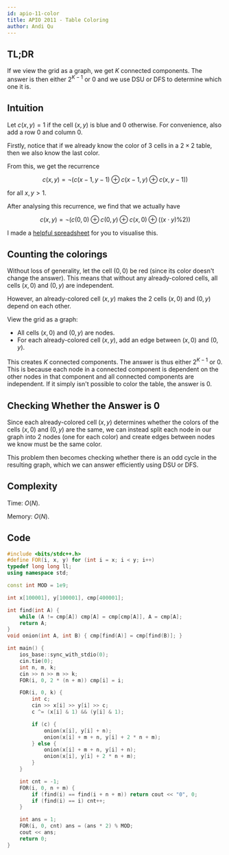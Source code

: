 ```yaml
---
id: apio-11-color
title: APIO 2011 - Table Coloring
author: Andi Qu
---
```


## TL;DR

If we view the grid as a graph, we get $K$ connected components. The answer is then either $2^{K - 1}$ or $0$ and we use DSU or DFS to determine which one it is.

## Intuition

Let $c(x, y) = 1$ if the cell $(x, y)$ is blue and $0$ otherwise. For convenience, also add a row 0 and column 0.

Firstly, notice that if we already know the color of 3 cells in a $2 \times 2$ table, then we also know the last color.

From this, we get the recurrence

$$
c(x, y) = \lnot (c(x - 1, y - 1) \oplus c(x - 1, y) \oplus c(x, y - 1))
$$

for all $x, y > 1$.

After analysing this recurrence, we find that we actually have

$$
c(x, y) = \lnot (c(0, 0) \oplus c(0, y) \oplus c(x, 0) \oplus ((x \cdot y) \% 2))
$$

I made a [helpful spreadsheet](https://docs.google.com/spreadsheets/d/1cSNyb3wBq39R2FsSD-kuPpfBsLXCVxSXKsqllo2sUs0/edit?usp=sharing) for you to visualise this.

## Counting the colorings

Without loss of generality, let the cell $(0, 0)$ be red (since its color doesn't change the answer). This means that without any already-colored cells, all cells $(x, 0)$ and $(0, y)$ are independent.

However, an already-colored cell $(x, y)$ makes the 2 cells $(x, 0)$ and $(0, y)$ depend on each other.

View the grid as a graph:

- All cells $(x, 0)$ and $(0, y)$ are nodes.
- For each already-colored cell $(x, y)$, add an edge between $(x, 0)$ and $(0, y)$.

This creates $K$ connected components. The answer is thus either $2^{K - 1}$ or $0$. This is because each node in a connected component is dependent on the other nodes in that component and all connected components are independent. If it simply isn't possible to color the table, the answer is $0$.

## Checking Whether the Answer is $0$

Since each already-colored cell $(x, y)$ determines whether the colors of the cells $(x, 0)$ and $(0, y)$ are the same, we can instead split each node in our graph into 2 nodes (one for each color) and create edges between nodes we know must be the same color.

This problem then becomes checking whether there is an odd cycle in the resulting graph, which we can answer efficiently using DSU or DFS.

## Complexity

Time: $O(N)$.

Memory: $O(N)$.

## Code

```cpp
#include <bits/stdc++.h>
#define FOR(i, x, y) for (int i = x; i < y; i++)
typedef long long ll;
using namespace std;

const int MOD = 1e9;

int x[100001], y[100001], cmp[400001];

int find(int A) {
    while (A != cmp[A]) cmp[A] = cmp[cmp[A]], A = cmp[A];
    return A;
}
void onion(int A, int B) { cmp[find(A)] = cmp[find(B)]; }

int main() {
    ios_base::sync_with_stdio(0);
    cin.tie(0);
    int n, m, k;
    cin >> n >> m >> k;
    FOR(i, 0, 2 * (n + m)) cmp[i] = i;

    FOR(i, 0, k) {
        int c;
        cin >> x[i] >> y[i] >> c;
        c ^= (x[i] & 1) && (y[i] & 1);

        if (c) {
            onion(x[i], y[i] + n);
            onion(x[i] + m + n, y[i] + 2 * n + m);
        } else {
            onion(x[i] + m + n, y[i] + n);
            onion(x[i], y[i] + 2 * n + m);
        }
    }

    int cnt = -1;
    FOR(i, 0, n + m) {
        if (find(i) == find(i + n + m)) return cout << "0", 0;
        if (find(i) == i) cnt++;
    }

    int ans = 1;
    FOR(i, 0, cnt) ans = (ans * 2) % MOD;
    cout << ans;
    return 0;
}
```
